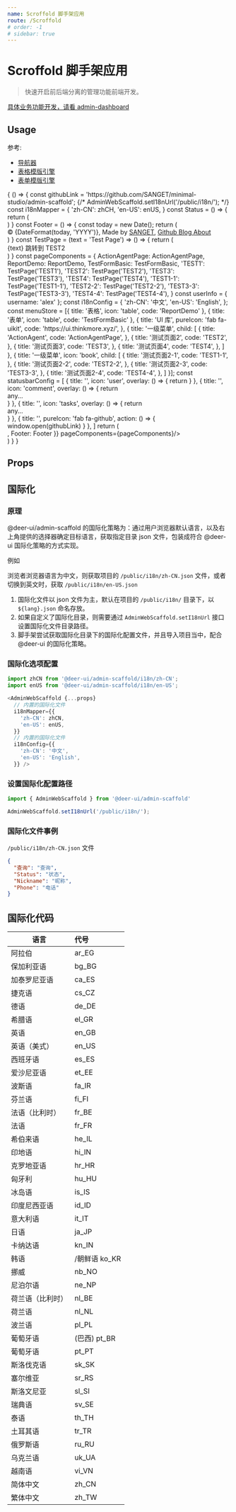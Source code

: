 ```yaml
---
name: Scroffold 脚手架应用
route: /Scroffold
# order: -1
# sidebar: true
---
```


# Scroffold 脚手架应用

> 快速开启前后端分离的管理功能前端开发。

[具体业务功能开发，请看 admin-dashboard](https://github.com/minimal-studio/admin-dashboard.git)


## Usage

参考:

- [导航器](/Navigator)
- [表格模版引擎](/Report-TMPL)
- [表单模版引擎](/HOC-Form-Engin)

<Playground>
  {
    () => {
      const githubLink = 'https://github.com/SANGET/minimal-studio/admin-scaffold';
      {/* AdminWebScaffold.setI18nUrl('/public/i18n/'); */}
      const i18nMapper = {
        'zh-CN': zhCH,
        'en-US': enUS,
      }
      const Status = () => {
        return (
          <div></div>
        )
      }
      const Footer = () => {
        const today = new Date();
        return (
          <div className="mr10">
            <span className="mr10">© {DateFormat(today, 'YYYY')}, Made by <a href="https://github.com/SANGET" target="_blank">SANGET</a>, </span>
            <span className="item mr10">
              <PureIcon n="fab fa-github" classNames={['mr5']} />
              <a href={githubLink} target="_blank">
                Github
              </a>
            </span>
            <a href="https://ukelli.com" target="_blank" className="item mr10">
              Blog
            </a>
            <a href="https://ukelli.com" target="_blank" className="item mr10">
              About
            </a>
          </div>
        )
      }
      const TestPage = (text = 'Test Page') => () => {
        return (
          <div className="p20">
            {text}
            <Link
              params={{
                ID: 'testID',
                data: '123'
              }}
              className="btn theme" to="TEST2">跳转到 TEST2</Link>
          </div>
        )
      }
      const pageComponents = {
        ActionAgentPage: ActionAgentPage,
        ReportDemo: ReportDemo,
        TestFormBasic: TestFormBasic,
        'TEST1': TestPage('TEST1'),
        'TEST2': TestPage('TEST2'),
        'TEST3': TestPage('TEST3'),
        'TEST4': TestPage('TEST4'),
        'TEST1-1': TestPage('TEST1-1'),
        'TEST2-2': TestPage('TEST2-2'),
        'TEST3-3': TestPage('TEST3-3'),
        'TEST4-4': TestPage('TEST4-4'),
      }
      const userInfo = {
        username: 'alex'
      };
      const i18nConfig = {
        'zh-CN': '中文',
        'en-US': 'English',
      };
      const menuStore = [{
        title: '表格',
        icon: 'table',
        code: 'ReportDemo'
      }, {
        title: '表单',
        icon: 'table',
        code: 'TestFormBasic'
      }, 
      {
        title: 'UI 库',
        pureIcon: 'fab fa-uikit',
        code: 'https://ui.thinkmore.xyz/',
      },
      {
        title: '一级菜单',
        child: [
          {
            title: 'ActionAgent',
            code: 'ActionAgentPage',
          },
          {
            title: '测试页面2',
            code: 'TEST2',
          },
          {
            title: '测试页面3',
            code: 'TEST3',
          },
          {
            title: '测试页面4',
            code: 'TEST4',
          },
        ]
      }, {
        title: '一级菜单',
        icon: 'book',
        child: [
          {
            title: '测试页面2-1',
            code: 'TEST1-1',
          },
          {
            title: '测试页面2-2',
            code: 'TEST2-2',
          },
          {
            title: '测试页面2-3',
            code: 'TEST3-3',
          },
          {
            title: '测试页面2-4',
            code: 'TEST4-4',
          },
        ]
      }];
      const statusbarConfig = [
        {
          title: '',
          icon: 'user',
          overlay: () => {
            return <Menus data={[
              {
                text: 'MenuItem1',
              },
              {
                text: 'MenuItem2',
              },
              {
                text: 'MenuItem3',
              },
              'hr',
              {
                text: 'MenuItem4',
              },
            ]} />
          }
        },
        {
          title: '',
          icon: 'comment',
          overlay: () => {
            return <div className="p20">any...</div>
          }
        },
        {
          title: '',
          icon: 'tasks',
          overlay: () => {
            return <div className="p20">any...</div>
          }
        },
        {
          title: '',
          pureIcon: 'fab fa-github',
          action: () => {
            window.open(githubLink)
          }
        },
      ]
      return (
        <div style={{
          height: 600
        }}>
          <AdminWebScaffold
            // DashBoard={DashBoard}
            // 必须填写的
            username={userInfo.username}
            i18nMapperUrl='/public/i18n/'
            versionInfo={VersionInfo}
            i18nMapper={i18nMapper}
            menuMappers={{
              child: 'child',
              code: 'code',
              title: 'title',
              icon: 'icon',
            }}
            title="Uke 管理系统"
            menuStore={menuStore}
            i18nConfig={i18nConfig}
            statusbarConfig={statusbarConfig}
            pluginComponent={{
              Statusbar: <Status />,
              Footer: Footer
            }}
            pageComponents={pageComponents}/>
        </div>
      )
    }
  }
</Playground>

## Props

<Props of={AdminWebScaffold} />

## 国际化

### 原理

@deer-ui/admin-scaffold 的国际化策略为：通过用户浏览器默认语言，以及右上角提供的选择器确定目标语言，获取指定目录 json 文件，包装成符合 @deer-ui 国际化策略的方式实现。

例如

浏览者浏览器语言为中文，则获取项目的 `/public/i18n/zh-CN.json` 文件，或者切换到英文时，获取 `/public/i18n/en-US.json`

1. 国际化文件以 json 文件为主，默认在项目的 `/public/i18n/` 目录下，以 `${lang}.json` 命名存放。
2. 如果自定义了国际化目录，则需要通过 `AdminWebScaffold.setI18nUrl` 接口设置国际化文件目录路径。
3. 脚手架尝试获取国际化目录下的国际化配置文件，并且导入项目当中，配合 @deer-ui 的国际化策略。

### 国际化选项配置

```js
import zhCN from '@deer-ui/admin-scaffold/i18n/zh-CN';
import enUS from '@deer-ui/admin-scaffold/i18n/en-US';

<AdminWebScaffold {...props}
  // 内置的国际化文件
  i18nMapper={{
    'zh-CN': zhCN,
    'en-US': enUS,
  }}
  // 内置的国际化文件
  i18nConfig={{
    'zh-CN': '中文',
    'en-US': 'English',
  }} />
```

### 设置国际化配置路径

```js
import { AdminWebScaffold } from '@deer-ui/admin-scaffold'

AdminWebScaffold.setI18nUrl('/public/i18n/');
```

### 国际化文件事例

`/public/i18n/zh-CN.json` 文件

```json
{
  "查询": "查询",
  "Status": "状态",
  "Nickname": "昵称",
  "Phone": "电话"
}
```

## 国际化代码

| 语言   |      代号  |
|-------|:-----------|
| 阿拉伯 |	ar_EG |
| 保加利亚语 |	bg_BG |
| 加泰罗尼亚语 |	ca_ES |
| 捷克语 |	cs_CZ |
| 德语 |	de_DE |
| 希腊语 |	el_GR |
| 英语 |	en_GB |
| 英语（美式） |	en_US |
| 西班牙语 |	es_ES |
| 爱沙尼亚语 |	et_EE |
| 波斯语 |	fa_IR |
| 芬兰语 |	fi_FI |
| 法语（比利时） |	fr_BE |
| 法语 |	fr_FR |
| 希伯来语 |	he_IL |
| 印地语 |	hi_IN |
| 克罗地亚语 |	hr_HR |
| 匈牙利 |	hu_HU |
| 冰岛语 |	is_IS |
| 印度尼西亚语 |	id_ID |
| 意大利语 |	it_IT |
| 日语 |	ja_JP |
| 卡纳达语 |	kn_IN |
| 韩语 |/朝鲜语	ko_KR |
| 挪威 |	nb_NO |
| 尼泊尔语 |	ne_NP |
| 荷兰语（比利时） |	nl_BE |
| 荷兰语 |	nl_NL |
| 波兰语 |	pl_PL |
| 葡萄牙语 |(巴西)	pt_BR |
| 葡萄牙语 |	pt_PT |
| 斯洛伐克语 |	sk_SK |
| 塞尔维亚 |	sr_RS |
| 斯洛文尼亚 |	sl_SI |
| 瑞典语 |	sv_SE |
| 泰语 |	th_TH |
| 土耳其语 |	tr_TR |
| 俄罗斯语 |	ru_RU |
| 乌克兰语 |	uk_UA |
| 越南语 |	vi_VN |
| 简体中文 |	zh_CN |
| 繁体中文 |	zh_TW |
